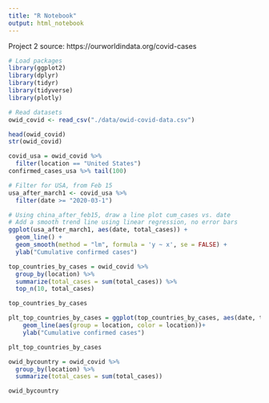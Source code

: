 ```yaml
---
title: "R Notebook"
output: html_notebook
---
```


Project 2 
source: https://ourworldindata.org/covid-cases

```r
# Load packages
library(ggplot2)
library(dplyr)
library(tidyr)
library(tidyverse)
library(plotly)
```


```r
# Read datasets
owid_covid <- read_csv("./data/owid-covid-data.csv")

head(owid_covid)
str(owid_covid)
```

```r
covid_usa = owid_covid %>%
  filter(location == "United States")
confirmed_cases_usa %>% tail(100)
```

```r
# Filter for USA, from Feb 15
usa_after_march1 <- covid_usa %>%
  filter(date >= "2020-03-1")

# Using china_after_feb15, draw a line plot cum_cases vs. date
# Add a smooth trend line using linear regression, no error bars
ggplot(usa_after_march1, aes(date, total_cases)) +
  geom_line() +
  geom_smooth(method = "lm", formula = 'y ~ x', se = FALSE) +
  ylab("Cumulative confirmed cases")
```

```r
top_countries_by_cases = owid_covid %>% 
  group_by(location) %>%
  summarize(total_cases = sum(total_cases)) %>%
  top_n(10, total_cases)

top_countries_by_cases
```

```r
plt_top_countries_by_cases = ggplot(top_countries_by_cases, aes(date, total_cases))  +
    geom_line(aes(group = location, color = location))+
    ylab("Cumulative confirmed cases")

plt_top_countries_by_cases
```
```r
owid_bycountry = owid_covid %>% 
  group_by(location) %>%
  summarize(total_cases = sum(total_cases)) 

owid_bycountry
```

